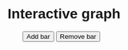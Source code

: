 # Interactive graph

<style>
  * {
    font-family: sans-serif;
  }
</style> 

<div id="plot">
</div>

<div style="padding-left: 30px;">
  <p></p>
  <button type="button" onclick="add()">Add bar</button>
  <button type="button" onclick="remove()">Remove bar</button>
</div>


<script src="https://cdn.jsdelivr.net/npm/d3@7"></script>
<script src="scripts/myscript.js"></script>
